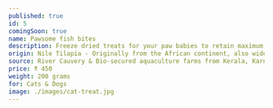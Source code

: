 ---
published: true
id: 5
comingSoon: true
name: Pawsome fish bites
description: Freeze dried treats for your paw babies to retain maximum nutrition.
origin: Nile Tilapia - Originally from the African continent, also widely used in Indian aquaculture-pond fisheries. 
source: River Cauvery & Bio-secured aquaculture farms from Kerala, Karnataka and Andhra Pradesh.
price: ₹ 450
weight: 200 grams
for: Cats & Dogs
image: ./images/cat-treat.jpg
---
